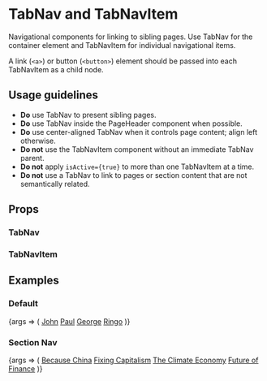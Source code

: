 
<Meta title="TabNav" component={TabNav} />

# TabNav and TabNavItem

Navigational components for linking to sibling pages. Use TabNav for the container element and TabNavItem for individual navigational items.

A link (`<a>`) or button (`<button>`) element should be passed into each TabNavItem as a child node.

## Usage guidelines

- **Do** use TabNav to present sibling pages.
- **Do** use TabNav inside the <LinkTo kind="PageHeader">PageHeader</LinkTo> component when possible.
- **Do** use center-aligned TabNav when it controls page content; align left otherwise.
- **Do not** use the TabNavItem component without an immediate TabNav parent.
- **Do not** apply `isActive={true}` to more than one TabNavItem at a time.
- **Do not** use a TabNav to link to pages or section content that are not semantically related.

## Props

### TabNav

<Props of={TabNav} />

### TabNavItem

<Props of={TabNavItem} />

## Examples

### Default

<Canvas>
	<Story name="Default">
		{args => (
			<TabNav>
				<TabNavItem isActive={true}>
					<a href="#">John</a>
				</TabNavItem>
				<TabNavItem>
					<a href="#">Paul</a>
				</TabNavItem>
				<TabNavItem>
					<a href="#">George</a>
				</TabNavItem>
				<TabNavItem>
					<a href="#">Ringo</a>
				</TabNavItem>
			</TabNav>
		)}
	</Story>
</Canvas>

### Section Nav

<Canvas>
	<Story name="Section Nav">
		{args => (
			<TabNav alignLeft>
				<TabNavItem isActive={true}>
					<a href="#">Because China</a>
				</TabNavItem>
				<TabNavItem>
					<a href="#">Fixing Capitalism</a>
				</TabNavItem>
				<TabNavItem>
					<a href="#">The Climate Economy</a>
				</TabNavItem>
				<TabNavItem>
					<a href="#">Future of Finance</a>
				</TabNavItem>
			</TabNav>
		)}
	</Story>
</Canvas>

